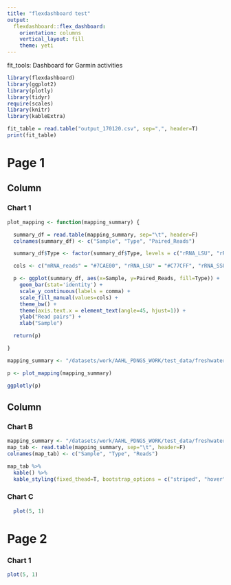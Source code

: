 ```yaml
---
title: "flexdashboard test"
output:
  flexdashboard::flex_dashboard:
    orientation: columns
    vertical_layout: fill
    theme: yeti
---
```


<!-- “default”, “cerulean”, “journal”, “flatly”, “darkly”, “readable”, “spacelab”, “united”, “cosmo”, “lumen”, “paper”, “sandstone”, “simplex”, “yeti” -->

fit_tools: Dashboard for Garmin activities


```r
library(flexdashboard)
library(ggplot2)
library(plotly)
library(tidyr)
require(scales)
library(knitr)
library(kableExtra)

```

```r
fit_table = read.table("output_170120.csv", sep=",", header=T)
print(fit_table)

```

Page 1
=====================================  

Column {data-width=650}
-----------------------------------------------------------------------

### Chart 1

```r

plot_mapping <- function(mapping_summary) {

  summary_df = read.table(mapping_summary, sep="\t", header=F)
  colnames(summary_df) <- c("Sample", "Type", "Paired_Reads")

  summary_df$Type <- factor(summary_df$Type, levels = c("rRNA_LSU", "rRNA_SSU", "mRNA_reads"))

  cols <- c("mRNA_reads" = "#7CAE00", "rRNA_LSU" = "#C77CFF", "rRNA_SSU" = "#00BFC4")

  p <- ggplot(summary_df, aes(x=Sample, y=Paired_Reads, fill=Type)) +
    geom_bar(stat='identity') +
    scale_y_continuous(labels = comma) +
    scale_fill_manual(values=cols) +
    theme_bw() +
    theme(axis.text.x = element_text(angle=45, hjust=1)) +
    ylab("Read pairs") +
    xlab("Sample")

  return(p)

}

mapping_summary <- "/datasets/work/AAHL_PDNGS_WORK/test_data/freshwater_prawn/logs/rRNA_mapping_summary.tsv"

p <- plot_mapping(mapping_summary)

ggplotly(p)

```


Column {data-width=350}
-----------------------------------------------------------------------

### Chart B

```r
mapping_summary <- "/datasets/work/AAHL_PDNGS_WORK/test_data/freshwater_prawn/logs/rRNA_mapping_summary.tsv"
map_tab <- read.table(mapping_summary, sep="\t", header=F)
colnames(map_tab) <- c("Sample", "Type", "Reads")

map_tab %>%
  kable() %>%
  kable_styling(fixed_thead=T, bootstrap_options = c("striped", "hover", "condensed", "responsive"))
```


### Chart C

```r
  plot(5, 1)
```


Page 2
=====================================  

### Chart 1

```r
plot(5, 1)
```
